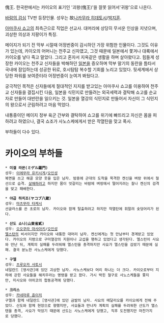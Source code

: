 傀王. 한국판에서는 카이오의 표기인 '괴왕(傀王)'을 잘못 읽어서'귀왕'으로 나온다.

[[바람의 검심]] TV판 등장인물. 성우는 故[[나카무라 히데토시]]/[[박조호|박지훈]].

[[아마쿠사 쇼고]]의 최측근으로 직업은 선교사. 대머리에 상당히 무서운 인상을 지녓으며, 괴상한 의상과 지팡이가 특징.

메이지가 되기 전 막부 시절때 어정번중이 감시하던 가장 위험한 인물이다. 그것도 이유가 있는데, 카이오의 어머니는 천주교 신자였고, 그것 때문에 일본에서 쫓겨나 대륙에서 카이오를 낳다 죽고 말았다. 그리고 혼자서 지옥같은 생활을 하며 살아왔다고. 힘들게 성장한 카이오는 천주교 신자들을 박해하던 [[일본]]을 증오하며 막부 말기의 동란을 틈타서 국내에 잠입하는데 성공한 뒤로, 호시탐탐 복수할 기회를 노리고 있었다. 뒷세계에서 상당한 파워를 보여준터라 어정번중이 눈여겨 봐뒀다고.

궁극적인 목적은 신자들에게 절대적인 지지를 받고있는 아마쿠사 쇼고를 이용하여 천주교 신자들을 결집시킨 다음, 일본을 식민지로 만들려는 외국세력과 결탁해 쇼고를 순교자로 만들어 대반란을 일으키는 것. 일본을 열강의 식민지로 만들어서 자신이 그 식민지의 왕으로서 군림하려고 마음 먹었다.

내통중이던 메이지 정부 육군 간부와 결탁하여 쇼고를 위기에 빠뜨리고 자신은 몸을 피하려고 하였으나, 결국 쇼조가 사노스케에게서 받은 작열탄을 맞고 폭사.

부하들이 다수 있다.

= 카이오의 부하들 =
 * '''미겔 라몬(ミゲル羅門)'''
 성우: [[이에무라 유키시게]]/[[오인성]]
 복면을 쓰고 해골 모양 옷을 입은 남자. 밤중에 군대의 도착을 목격한 켄신을 벼랑 위에서 철선으로 습격. [[살해]]하려고 하지만 몸이 엇갈리는 바람에 벼랑에서 떨어지려는 찰나 켄신의 검격을 맞고 패배한다.

 * '''야곱 하치조(ヤコブ八蔵)'''
 성우: [[마츠무라 타케시]]
 선글라스를 쓴 초로의 남자. 카이오와 함께 탈출하려고 하지만 작열탄에 휘말려 숯덩어리가 된다.

 * '''산도 쇼니(山東省貳)'''
 성우: [[오오쿠라 마사아키]]/[[오인성]]
 [[엘스턴]]의 비서이지만 카이오와 내통한 대머리 남자. 켄신에게는 첫 만남부터 경계받고 있었다. 카이오의 지령으로 구미열강의 지원이나 교섭을 행하고 있었다고 생각된다. 엘스턴이 사요와 만난 뒤, 계획의 실패를 두려워해 엘스턴을 총격하지만 사요가 엘스턴을 감쌌기 때문에 실패. 결국 분노한 사노스케에게 당했다.

 * '''구엘'''
 성우: [[츠루오카 사토시]]
 네덜란드 [영사관]에 있던 괴상한 남자. 사노스케보다 머리 하나는 더 크다. 카이오로부터 지하에 갇힌 사요들을 해치우라는 명령을 받고 왔다. 가시 박힌 철구로 사노스케들을 쫓지만, 미사오와 야히코의 합동공격에 당했다.

 * '''크리스'''
 성우: [[카네마루 쥰이치]]
 구엘과 함께 네덜란드 [영사관]에 있던 금발의 남자. 사요의 메달리오를 카이오에게 전해 주었다. 산도와 함께 현장으로 향했지만, 사요들과 만나자 계획의 실패를 두려워한 산도가 엘스텐을 총격, 사요가 막았기 때문에 산도는 사노스케에게 당했고, 직후 도전했지만 마찬가지로 당했다.
